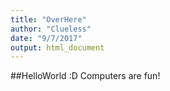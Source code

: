 ```yaml
---
title: "OverHere"
author: "Clueless"
date: "9/7/2017"
output: html_document
---
```

##HelloWorld :D
Computers are fun!